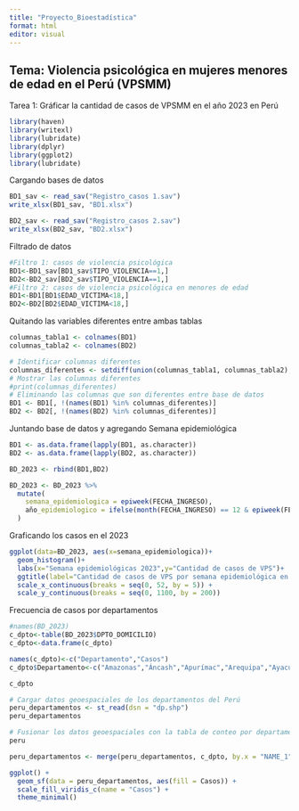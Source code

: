 ```yaml
---
title: "Proyecto_Bioestadística"
format: html
editor: visual
---
```


## Tema: Violencia psicológica en mujeres menores de edad en el Perú (VPSMM)

Tarea 1: Gráficar la cantidad de casos de VPSMM en el año 2023 en Perú

```r
library(haven)
library(writexl)
library(lubridate)
library(dplyr)
library(ggplot2)
library(lubridate)

```

Cargando bases de datos

```r
BD1_sav <- read_sav("Registro_casos 1.sav")
write_xlsx(BD1_sav, "BD1.xlsx")

BD2_sav <- read_sav("Registro_casos 2.sav")
write_xlsx(BD2_sav, "BD2.xlsx")
```

Filtrado de datos

```r
#Filtro 1: casos de violencia psicológica
BD1<-BD1_sav[BD1_sav$TIPO_VIOLENCIA==1,]
BD2<-BD2_sav[BD2_sav$TIPO_VIOLENCIA==1,]
#Filtro 2: casos de violencia psicológica en menores de edad
BD1<-BD1[BD1$EDAD_VICTIMA<18,]
BD2<-BD2[BD2$EDAD_VICTIMA<18,]
```

Quitando las variables diferentes entre ambas tablas

```r
columnas_tabla1 <- colnames(BD1)
columnas_tabla2 <- colnames(BD2)

# Identificar columnas diferentes
columnas_diferentes <- setdiff(union(columnas_tabla1, columnas_tabla2), intersect(columnas_tabla1, columnas_tabla2))
# Mostrar las columnas diferentes
#print(columnas_diferentes)
# Eliminando las columnas que son diferentes entre base de datos 
BD1 <- BD1[, !(names(BD1) %in% columnas_diferentes)]
BD2 <- BD2[, !(names(BD2) %in% columnas_diferentes)]
```

Juntando base de datos y agregando Semana epidemiológica

```r
BD1 <- as.data.frame(lapply(BD1, as.character))
BD2 <- as.data.frame(lapply(BD2, as.character))

BD_2023 <- rbind(BD1,BD2)

BD_2023 <- BD_2023 %>%
  mutate(
    semana_epidemiologica = epiweek(FECHA_INGRESO),
    año_epidemiologico = ifelse(month(FECHA_INGRESO) == 12 & epiweek(FECHA_INGRESO) == 1, year(FECHA_INGRESO) + 1, year(FECHA_INGRESO))
  )
```

Graficando los casos en el 2023

```r
ggplot(data=BD_2023, aes(x=semana_epidemiologica))+
  geom_histogram()+
  labs(x="Semana epidemiológicas 2023",y="Cantidad de casos de VPS")+
  ggtitle(label="Cantidad de casos de VPS por semana epidemiológica en el 2023")+
  scale_x_continuous(breaks = seq(0, 52, by = 5)) +
  scale_y_continuous(breaks = seq(0, 1100, by = 200))
```

Frecuencia de casos por departamentos

```r
#names(BD_2023)
c_dpto<-table(BD_2023$DPTO_DOMICILIO)
c_dpto<-data.frame(c_dpto)

names(c_dpto)<-c("Departamento","Casos")
c_dpto$Departamento<-c("Amazonas","Áncash","Apurímac","Arequipa","Ayacucho","Cajamarca","Callao","Cusco","Huancavelica","Huánuco","Ica","Junin","La libertad","Lambayeque","Lima","Loreto","Madre de Dios","Moquegua","Pasco","Piura","Puno","San Martin","Tacna","Tumbes","Ucayali")

c_dpto

# Cargar datos geoespaciales de los departamentos del Perú
peru_departamentos <- st_read(dsn = "dp.shp")
peru_departamentos

# Fusionar los datos geoespaciales con la tabla de conteo por departamentos
peru

peru_departamentos <- merge(peru_departamentos, c_dpto, by.x = "NAME_1", by.y = "Casos")

ggplot() +
  geom_sf(data = peru_departamentos, aes(fill = Casos)) +
  scale_fill_viridis_c(name = "Casos") +
  theme_minimal()

```
